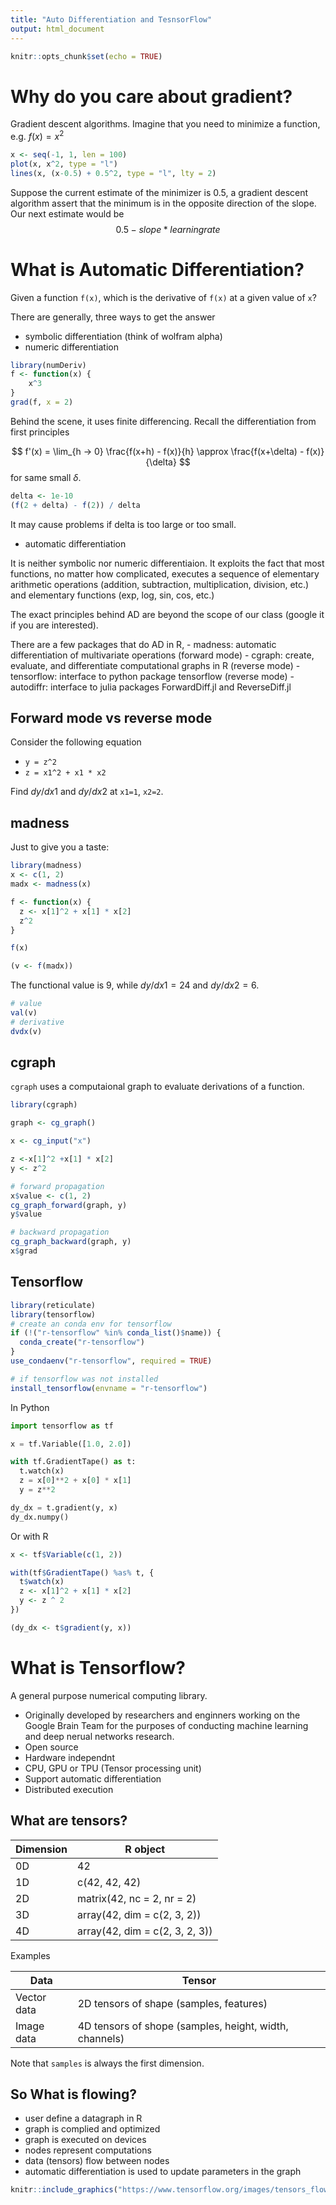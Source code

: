 ```yaml
---
title: "Auto Differentiation and TesnsorFlow"
output: html_document
---
```


```r
knitr::opts_chunk$set(echo = TRUE)
```

# Why do you care about gradient? 

Gradient descent algorithms. Imagine that you need to minimize a function, e.g. $f(x) = x^2$

```r
x <- seq(-1, 1, len = 100)
plot(x, x^2, type = "l")
lines(x, (x-0.5) + 0.5^2, type = "l", lty = 2)
```

Suppose the current estimate of the minimizer is 0.5, a gradient descent algorithm assert that the minimum is in the opposite direction of the slope. Our next estimate would be 
$$
0.5 - slope * learning rate
$$

# What is Automatic Differentiation?

Given a function `f(x)`, which is the derivative of `f(x)` at a given value of `x`?

There are generally, three ways to get the answer

- symbolic differentiation (think of wolfram alpha)
- numeric differentiation

```r
library(numDeriv)
f <- function(x) {
    x^3
}
grad(f, x = 2)
```

Behind the scene, it uses finite differencing.
Recall the differentiation from first principles

$$
f'(x) = \lim_{h -> 0} \frac{f(x+h) - f(x)}{h} \approx  \frac{f(x+\delta) - f(x)}{\delta} 
$$
for same small $\delta$.


```r
delta <- 1e-10
(f(2 + delta) - f(2)) / delta
```

It may cause problems if delta is too large or too small.

- automatic differentiation

It is neither symbolic nor numeric differentiaion. It exploits the fact that most functions, no matter how complicated, executes a sequence of elementary arithmetic operations (addition, subtraction, multiplication, division, etc.) and elementary functions (exp, log, sin, cos, etc.)

The exact principles behind AD are beyond the scope of our class (google it if you are interested).

There are a few packages that do AD in R, 
- madness: automatic differentiation of multivariate operations (forward mode)
- cgraph: create, evaluate, and differentiate computational graphs in R (reverse mode)
- tensorflow: interface to python package tensorflow (reverse mode)
- autodiffr: interface to julia packages ForwardDiff.jl and ReverseDiff.jl


## Forward mode vs reverse mode


Consider the following equation

- `y = z^2`
- `z = x1^2 + x1 * x2`

Find $dy/dx1$ and $dy/dx2$ at `x1=1`, `x2=2`.


## madness

Just to give you a taste:

```r
library(madness)
x <- c(1, 2)
madx <- madness(x)
```

```r
f <- function(x) {
  z <- x[1]^2 + x[1] * x[2]
  z^2
}
```

```r
f(x)
```


```r
(v <- f(madx))
```

The functional value is 9, while $dy/dx1 = 24$ and $dy/dx2 = 6$.


```r
# value
val(v)
# derivative
dvdx(v)
```


## cgraph

`cgraph` uses a computaional graph to evaluate derivations of a function.

```r
library(cgraph)

graph <- cg_graph()

x <- cg_input("x")

z <-x[1]^2 +x[1] * x[2]
y <- z^2
```

```r
# forward propagation
x$value <- c(1, 2)
cg_graph_forward(graph, y)
y$value
```

```r
# backward propagation
cg_graph_backward(graph, y)
x$grad
```


## Tensorflow

```r
library(reticulate)
library(tensorflow)
# create an conda env for tensorflow
if (!("r-tensorflow" %in% conda_list()$name)) {
  conda_create("r-tensorflow")
}
use_condaenv("r-tensorflow", required = TRUE)
```

```r
# if tensorflow was not installed
install_tensorflow(envname = "r-tensorflow")
```


In Python
```python
import tensorflow as tf

x = tf.Variable([1.0, 2.0])

with tf.GradientTape() as t:
  t.watch(x)
  z = x[0]**2 + x[0] * x[1]
  y = z**2

dy_dx = t.gradient(y, x)
dy_dx.numpy()
```

Or with R
```r
x <- tf$Variable(c(1, 2))

with(tf$GradientTape() %as% t, {
  t$watch(x)
  z <- x[1]^2 + x[1] * x[2]
  y <- z ^ 2
})

(dy_dx <- t$gradient(y, x))
```


# What is Tensorflow?

A general purpose numerical computing library.

- Originally developed by researchers and enginners working on the Google Brain Team for the purposes of conducting machine learning and deep nerual networks research.
- Open source
- Hardware independnt
 - CPU, GPU or TPU (Tensor processing unit)
- Support automatic differentiation
- Distributed execution


## What are tensors?

| Dimension   | R object                       |
| -----       | ---                            |
| 0D          | 42                             |
| 1D          | c(42, 42, 42)                  |
| 2D          | matrix(42, nc = 2, nr = 2)     |
| 3D          | array(42, dim = c(2, 3, 2))    |
| 4D          | array(42, dim = c(2, 3, 2, 3)) |


Examples

| Data        | Tensor                                                 |
| -----       | ---                                                    |
| Vector data | 2D tensors of shape (samples, features)                |
| Image data  | 4D tensors of shope (samples, height, width, channels) |


Note that `samples` is always the first dimension.


## So What is flowing?

- user define a datagraph in R
- graph is complied and optimized
- graph is executed on devices
- nodes represent computations
- data (tensors) flow between nodes
- automatic differentiation is used to update parameters in the graph

```r
knitr::include_graphics("https://www.tensorflow.org/images/tensors_flowing.gif")
```


